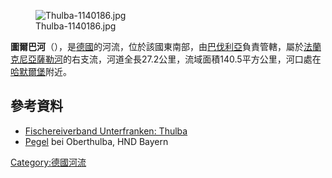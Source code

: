 {{Multiple issues|
{{Expand language|1=de|time=2020-12-10T09:03:29+00:00}}
{{No footnotes|time=2020-12-10T09:03:29+00:00}}
}}
[[Image:Thulba-1140186.jpg|right]]

{{Coord|50|6|56|N|9|52|31.28|E|display=title}}

'''圖爾巴河'''（{{lang-de|Thulba}}），是[[德國|德國]]的河流，位於該國東南部，由[[巴伐利亞|巴伐利亞]]負責管轄，屬於[[法蘭克尼亞薩勒河|法蘭克尼亞薩勒河]]的右支流，河道全長27.2公里，流域面積140.5平方公里，河口處在[[哈默爾堡|哈默爾堡]]附近。

==參考資料==
* [http://www.fischereiverband-unterfranken.de/gewaesser/thulba.htm Fischereiverband Unterfranken: Thulba]{{Dead link}}
* [http://www.hnd.bayern.de/pegel/wasserstand/pegel_wasserstand.php?pgnr=24460306&gknr=4&status=0 Pegel] {{Wayback|url=http://www.hnd.bayern.de/pegel/wasserstand/pegel_wasserstand.php?pgnr=24460306&gknr=4&status=0 |date=20160304131542 }} bei Oberthulba, HND Bayern

{{Germany-geo-stub}}
[[Category:德國河流|Category:德國河流]]